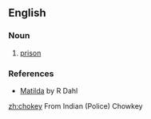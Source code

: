 ==English==

===Noun===
{{en-noun|-}}

#{{dated|UK}} [[prison]]

===References===
*[http://en.wikipedia.org/wiki/Matilda_(novel) Matilda] by R Dahl

[[zh:chokey]]
From Indian (Police) Chowkey
